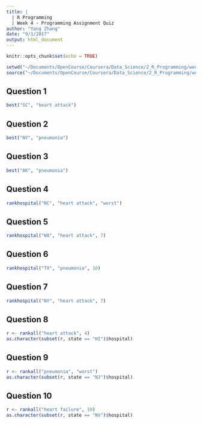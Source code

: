 ```yaml
---
title: |
  | R Programming
  | Week 4 - Programming Assignment Quiz
author: "Yang Zhang"
date: "9/1/2017"
output: html_document
---
```


```r
knitr::opts_chunk$set(echo = TRUE)
```

```r
setwd("~/Documents/OpenCourse/Coursera/Data_Science/2_R_Programming/week4")
source("~/Documents/OpenCourse/Coursera/Data_Science/2_R_Programming/week4/programming_assignment.R")
```

## Question 1

```r
best("SC", "heart attack")
```

## Question 2

```r
best("NY", "pneumonia")
```

## Question 3

```r
best("AK", "pneumonia")
```

## Question 4

```r
rankhospital("NC", "heart attack", "worst")
```

## Question 5

```r
rankhospital("WA", "heart attack", 7)
```

## Question 6

```r
rankhospital("TX", "pneumonia", 10)
```

## Question 7

```r
rankhospital("NY", "heart attack", 7)
```

## Question 8

```r
r <- rankall("heart attack", 4)
as.character(subset(r, state == "HI")$hospital)
```

## Question 9

```r
r <- rankall("pneumonia", "worst")
as.character(subset(r, state == "NJ")$hospital)
```

## Question 10

```r
r <- rankall("heart failure", 10)
as.character(subset(r, state == "NV")$hospital)
```